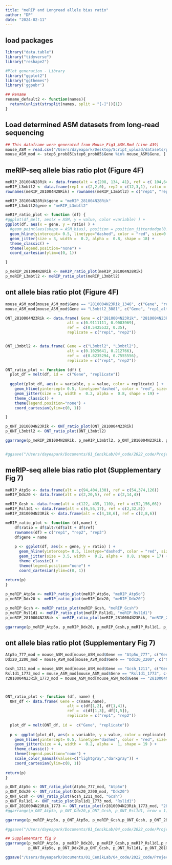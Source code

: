 ```yaml
---
title: "meRIP and Longread allele bias ratio"
author: "DP"
date: "2024-02-11"
---
```


## load packages
```r
library("data.table")
library("tidyverse")
library("reshape2")

#Plot generation - Library
library("ggplot2")
library("ggthemes")
library('ggpubr')

## Rename
rename_default2 <- function(names){
  return(unlist(strsplit(names, split = "[-]"))[1])
}
```
## Load determined ASM datasets from long-read sequencing
```r
## This dataframe were generated from Mouse_Fig3_ASM.Rmd (Line 439)
mouse_ASM = read.csv("/Users/dayeapark/Desktop/Script_upload/datasets/processed_data/mouse_ASM.csv", sep = ",")
mouse_ASM_mod <- step6_prob85[step6_prob85$Gene %in% mouse_ASM$Gene, ]

```

## meRIP-seq allele bias ratio plot (Figure 4F)
```r
meRIP_281004N28Rik <- data.frame(alt = c(208, 134, 41), ref = c( 104,64, 25), ratio = c(208/312, 134/194, 41/66))
meRIP_L3mbtl2 <- data.frame(rep1 = c(2,2,0), rep2 = c(12,3,1), ratio = c(1/14, 2/5, 0) )
rownames(meRIP_281004N28Rik) = rownames(meRIP_L3mbtl2) = c("rep1", "rep2", "rep3")

meRIP_281004N28Rik$gene = "meRIP_281004N28Rik"
meRIP_L3mbtl2$gene = "meRIP_L3mbtl2"

meRIP_ratio_plot <- function (df) { 
#ggplot(df_melt, aes(x = ASM, y = value, color =variable) ) + 
ggplot(df, aes(x = gene, y = ratio) ) + 
  #geom_point(aes(shape = ASM_bias), position = position_jitterdodge(0.5), alpha=0.8)+
  geom_hline(yintercept= 0.5, linetype="dashed", color = "red", size=0.2) + 
  geom_jitter(size = 3, width =  0.2, alpha =  0.8, shape = 18) +
  theme_classic() + 
  theme(legend.position="none") +
  coord_cartesian(ylim=c(0, 1))

}

p_meRIP_281004N28Rik <- meRIP_ratio_plot(meRIP_281004N28Rik)
p_meRIP_L3mbtl2 <- meRIP_ratio_plot(meRIP_L3mbtl2)

```

## ont allele bias ratio plot (Figure 4F)
```r

mouse_ASM_mod[mouse_ASM_mod$Gene == "2810004N23Rik_1346", c("Gene", "rep1_alt_mod_ratio", "rep1_ref_mod_ratio","rep2_alt_mod_ratio", "rep2_ref_mod_ratio")]
mouse_ASM_mod[mouse_ASM_mod$Gene == "L3mbtl2_3081", c("Gene", "rep1_alt_mod_ratio", "rep1_ref_mod_ratio","rep2_alt_mod_ratio", "rep2_ref_mod_ratio")]

ONT_2810004N23Rik <- data.frame( Gene = c("2810004N23Rik", "2810004N23Rik"), 
                           alt = c(0.9111111, 0.9083969), 
                           ref =  c(0.5425532, 0.35), 
                           replicate = c("rep1", "rep2"))


ONT_L3mbtl2 <- data.frame( Gene = c("L3mbtl2", "L3mbtl2"), 
                           alt = c(0.1025641, 0.212766), 
                           ref =  c(0.8235294, 0.7555556), 
                           replicate = c("rep1", "rep2"))

ONT_ratio_plot <- function (df) { 
  plot_df = melt(df, id =  c("Gene", "replicate"))
  
  ggplot(plot_df, aes(x = variable, y = value, color = replicate) ) + 
    geom_hline(yintercept= 0.5, linetype="dashed", color = "red", size=0.2) + 
    geom_jitter(size = 3, width =  0.2, alpha =  0.8, shape = 19) +
    theme_classic() + 
    theme(legend.position="none") +
    coord_cartesian(ylim=c(0, 1))

}

p_ONT_2810004N23Rik <- ONT_ratio_plot(ONT_2810004N23Rik)
p_ONT_L3mbtl2 <- ONT_ratio_plot(ONT_L3mbtl2)

ggarrange(p_meRIP_281004N28Rik, p_meRIP_L3mbtl2, p_ONT_2810004N23Rik, p_ONT_L3mbtl2, nrow = 1)


#ggsave("/Users/dayeapark/Documents/01_CenikLab/04_code/2022_code/Project/07_m6A/01_Figure/Final_main/mouse_ASM_meRIP.pdf", width = 9, height = 3.5)


```

## meRIP-seq allele bias ratio plot (Supplementary Fig 7)
```r

meRIP_Atp5o <- data.frame(alt = c(94,404,130), ref = c(54,374,126))
meRIP_Ddx20 <- data.frame(alt = c(2,20,5), ref = c(2,14,4))

meRIP_Gcsh <- data.frame(alt = c(122, 435, 110), ref = c(52,156,66))
meRIP_Rsl1d1 <- data.frame(alt = c(6,56,17), ref = c(2,32,8))
meRIP_2810004N23Rik <- data.frame(alt = c(4,18,6), ref = c(2,8,6))

meRIP_ratio_plot <- function (df,name) { 
    df$ratio = df$alt/(df$alt + df$ref)
    rownames(df) = c("rep1", "rep2", "rep3") 
    df$gene = name
    
    p <- ggplot(df, aes(x = gene, y = ratio) ) + 
      geom_hline(yintercept= 0.5, linetype="dashed", color = "red", size=0.2) + 
      geom_jitter(size = 3.5, width =  0.2, alpha =  0.8, shape = 17) +
      theme_classic() + 
      theme(legend.position="none") +
      coord_cartesian(ylim=c(0, 1))
    
return(p)
}

p_meRIP_Atp5o <- meRIP_ratio_plot(meRIP_Atp5o, "meRIP_Atp5o")
p_meRIP_Ddx20 <- meRIP_ratio_plot(meRIP_Ddx20, "meRIP_Ddx20")

p_meRIP_Gcsh <- meRIP_ratio_plot(meRIP_Gcsh, "meRIP_Gcsh")
p_meRIP_Rsl1d1 <- meRIP_ratio_plot(meRIP_Rsl1d1, "meRIP_Rsl1d1")
p_meRIP_2810004N23Rik <- meRIP_ratio_plot(meRIP_2810004N23Rik, "meRIP_2810004N23Rik")

ggarrange(p_meRIP_Atp5o, p_meRIP_Ddx20, p_meRIP_Gcsh,p_meRIP_Rsl1d1, p_meRIP_2810004N23Rik,nrow = 1)

```

## ont allele bias ratio plot (Supplementary Fig 7)
```r

Atp5o_777_mod = mouse_ASM_mod[mouse_ASM_mod$Gene == "Atp5o_777", c("Gene", "rep1_alt_mod_ratio", "rep1_ref_mod_ratio","rep2_alt_mod_ratio", "rep2_ref_mod_ratio")]
Ddx20_2200_mod = mouse_ASM_mod[mouse_ASM_mod$Gene == "Ddx20_2200", c("Gene", "rep1_alt_mod_ratio", "rep1_ref_mod_ratio","rep2_alt_mod_ratio", "rep2_ref_mod_ratio")]

Gcsh_1211_mod = mouse_ASM_mod[mouse_ASM_mod$Gene == "Gcsh_1211", c("Gene", "rep1_alt_mod_ratio", "rep1_ref_mod_ratio","rep2_alt_mod_ratio", "rep2_ref_mod_ratio")]
Rsl1d1_1773_mod = mouse_ASM_mod[mouse_ASM_mod$Gene == "Rsl1d1_1773", c("Gene", "rep1_alt_mod_ratio", "rep1_ref_mod_ratio","rep2_alt_mod_ratio", "rep2_ref_mod_ratio")]
r2810004N23Rik_1773_mod = mouse_ASM_mod[mouse_ASM_mod$Gene == "2810004N23Rik_1346", c("Gene", "rep1_alt_mod_ratio", "rep1_ref_mod_ratio","rep2_alt_mod_ratio", "rep2_ref_mod_ratio")]



ONT_ratio_plot <- function (df, name) { 
  ONT_df <- data.frame( Gene = c(name,name), 
                           alt = c(df[1,2], df[1,4]), 
                           ref =  c(df[1,3], df[1,5]), 
                           replicate = c("rep1", "rep2"))
  
  plot_df = melt(ONT_df, id =  c("Gene", "replicate"))
  
  p <- ggplot(plot_df, aes(x = variable, y = value, color = replicate) ) + 
    geom_hline(yintercept= 0.5, linetype="dashed", color = "red", size=0.2) + 
    geom_jitter(size = 4, width =  0.2, alpha =  1, shape = 19 ) +
    theme_classic() + 
    theme(legend.position="none") +
    scale_color_manual(values=c("lightgray","darkgray")) +
    coord_cartesian(ylim=c(0, 1))
  
return(p)
}

p_ONT_Atp5o <- ONT_ratio_plot(Atp5o_777_mod, "Atp5o")
p_ONT_Ddx20 <- ONT_ratio_plot(Ddx20_2200_mod, "Ddx20")
p_ONT_Gcsh <- ONT_ratio_plot(Gcsh_1211_mod, "Gcsh")
p_ONT_Rsl1d1 <- ONT_ratio_plot(Rsl1d1_1773_mod, "Rsl1d1")
p_ONT_2810004N23Rik_1773 <- ONT_ratio_plot(r2810004N23Rik_1773_mod, "2810004N23Rik_1773")
#ggarrange(p_ONT_Atp5o, p_ONT_Ddx20,p_ONT_Gcsh, p_ONT_Rsl1d1, nrow = 1)

ggarrange(p_meRIP_Atp5o, p_ONT_Atp5o, p_meRIP_Gcsh,p_ONT_Gcsh, p_ONT_2810004N23Rik_1773 ,nrow = 1)

#ggsave("/Users/dayeapark/Documents/01_CenikLab/04_code/2022_code/Project/07_m6A/01_Figure/Final_main/mouse_ASM_meRIP.pdf", width = 9, height = 3.5)

## Supplementart fig 9
ggarrange(p_meRIP_Atp5o, p_meRIP_Ddx20, p_meRIP_Gcsh,p_meRIP_Rsl1d1,p_meRIP_2810004N23Rik,
          p_ONT_Atp5o, p_ONT_Ddx20,p_ONT_Gcsh, p_ONT_Rsl1d1, p_ONT_2810004N23Rik_1773,nrow = 2, ncol = 5)

ggsave("/Users/dayeapark/Documents/01_CenikLab/04_code/2022_code/Project/07_m6A/01_Figure/supple/supfig9_meRIP_ratio.pdf", width = 10.5, height = 6.5)


```



